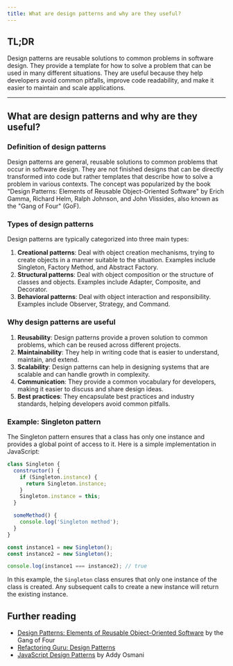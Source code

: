 ```yaml
---
title: What are design patterns and why are they useful?
---
```


## TL;DR

Design patterns are reusable solutions to common problems in software design. They provide a template for how to solve a problem that can be used in many different situations. They are useful because they help developers avoid common pitfalls, improve code readability, and make it easier to maintain and scale applications.

---

## What are design patterns and why are they useful?

### Definition of design patterns

Design patterns are general, reusable solutions to common problems that occur in software design. They are not finished designs that can be directly transformed into code but rather templates that describe how to solve a problem in various contexts. The concept was popularized by the book "Design Patterns: Elements of Reusable Object-Oriented Software" by Erich Gamma, Richard Helm, Ralph Johnson, and John Vlissides, also known as the "Gang of Four" (GoF).

### Types of design patterns

Design patterns are typically categorized into three main types:

1. **Creational patterns**: Deal with object creation mechanisms, trying to create objects in a manner suitable to the situation. Examples include Singleton, Factory Method, and Abstract Factory.
2. **Structural patterns**: Deal with object composition or the structure of classes and objects. Examples include Adapter, Composite, and Decorator.
3. **Behavioral patterns**: Deal with object interaction and responsibility. Examples include Observer, Strategy, and Command.

### Why design patterns are useful

1. **Reusability**: Design patterns provide a proven solution to common problems, which can be reused across different projects.
2. **Maintainability**: They help in writing code that is easier to understand, maintain, and extend.
3. **Scalability**: Design patterns can help in designing systems that are scalable and can handle growth in complexity.
4. **Communication**: They provide a common vocabulary for developers, making it easier to discuss and share design ideas.
5. **Best practices**: They encapsulate best practices and industry standards, helping developers avoid common pitfalls.

### Example: Singleton pattern

The Singleton pattern ensures that a class has only one instance and provides a global point of access to it. Here is a simple implementation in JavaScript:

```js
class Singleton {
  constructor() {
    if (Singleton.instance) {
      return Singleton.instance;
    }
    Singleton.instance = this;
  }

  someMethod() {
    console.log('Singleton method');
  }
}

const instance1 = new Singleton();
const instance2 = new Singleton();

console.log(instance1 === instance2); // true
```

In this example, the `Singleton` class ensures that only one instance of the class is created. Any subsequent calls to create a new instance will return the existing instance.

## Further reading

- [Design Patterns: Elements of Reusable Object-Oriented Software](https://en.wikipedia.org/wiki/Design_Patterns) by the Gang of Four
- [Refactoring Guru: Design Patterns](https://refactoring.guru/design-patterns)
- [JavaScript Design Patterns](https://addyosmani.com/resources/essentialjsdesignpatterns/book/) by Addy Osmani
